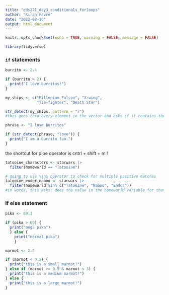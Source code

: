 ```yaml
---
title: "eds221_day3_conditionals_forloops"
author: "Kiran Favre"
date: "2022-08-10"
output: html_document
---
```


```r
knitr::opts_chunk$set(echo = TRUE, warning = FALSE, message = FALSE)

library(tidyverse)
```

### `if` statements

```r
burrito <- 2.4

if (burrito > 2) {
  print("I love burritos!")
}
```

```r
my_ships <- c("Millenium Falcon", "X-wing",
              "Tie-fighter", "Death Star")

str_detect(my_ships, pattern = "r")
#this goes thru every element in the vector and asks if it contains the string pattern with a letter r (true/false output)

phrase <- "I love burritos"

if (str_detect(phrase, "love")) {
  print("I am a burrito fan.")
}
```

the shortcut for pipe operator is cntrl + shift + m !

```r
tatooine_characters <- starwars |> 
  filter(homeworld == "Tatooine")

# going to use %in% operator to check for multiple positive matches 
tatooine_endor_naboo <- starwars |> 
  filter(homeworld %in% c("Tatooine", "Naboo", "Endor"))
#in words, this asks: does the value in the homeworld variable for that row exist in that vector c(Tatooine, naboo, endor)
```

### If else statement

```r
pika <- 89.1

if (pika > 60) {
  print("mega pika")
  } else {
    print("normal pika")
    }
```

```r
marmot <- 2.8

if (marmot < 0.5) {
  print("this is a small marmot!")
} else if (marmot >= 0.5 & marmot < 3) {
  print("this is a medium marmot!")
} else {
  print("this is a large marmot!")
}
```
